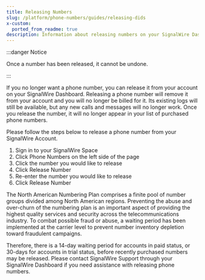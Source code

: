 ```yaml
---
title: Releasing Numbers
slug: /platform/phone-numbers/guides/releasing-dids
x-custom:
  ported_from_readme: true
description: Information about releasing numbers on your SignalWire Dashboard.
---
```




:::danger Notice

Once a number has been released, it cannot be undone.

:::

If you no longer want a phone number, you can release it from your account on your SignalWire Dashboard. 
Releasing a phone number will remove it from your account and you will no longer be billed for it. 
Its existing logs will still be available, but any new calls and messages will no longer work. 
Once you release the number, it will no longer appear in your list of purchased phone numbers. 

Please follow the steps below to release a phone number from your SignalWire Account.

1. Sign in to your SignalWire Space
2. Click Phone Numbers on the left side of the page
3. Click the number you would like to release
4. Click Release Number
5. Re-enter the number you would like to release
6. Click Release Number

The North American Numbering Plan comprises a finite pool of number groups divided among North American regions. 
Preventing the abuse and over-churn of the numbering plan is an important aspect of providing the highest quality services and security across the telecommunications industry. 
To combat possible fraud or abuse, a waiting period has been implemented at the carrier level to prevent number inventory depletion toward fraudulent campaigns.

Therefore, there is a 14-day waiting period for accounts in paid status, or 30-days for accounts in trial status, before recently purchased numbers may be released. 
Please contact SignalWire Support through your SignalWire Dashboard if you need assistance with releasing phone numbers.
